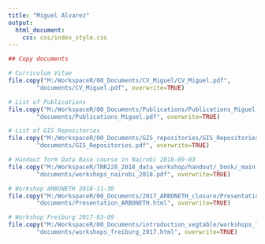---
title: "Miguel Alvarez"
output:
  html_document:
    css: css/index_style.css
---

```{r import_documents, echo=FALSE, results=FALSE, message=FALSE}
## Copy documents

# Curriculum Vitae
file.copy("M:/WorkspaceR/00_Documents/CV_Miguel/CV_Miguel.pdf",
		"documents/CV_Miguel.pdf", overwrite=TRUE)

# List of Publications
file.copy("M:/WorkspaceR/00_Documents/Publications/Publications_Miguel.pdf",
		"documents/Publications_Miguel.pdf", overwrite=TRUE)

# List of GIS Repositories
file.copy("M:/WorkspaceR/00_Documents/GIS_repositories/GIS_Repositories.pdf",
		"documents/GIS_Repositories.pdf", overwrite=TRUE)

# Handout form Data Base course in Nairobi 2018-09-03
file.copy("M:/WorkspaceR/TRR228_2018_data_workshop/handout/_book/_main.pdf",
		"documents/workshops_nairobi_2018.pdf", overwrite=TRUE)

# Workshop ARBONETH 2018-11-30
file.copy("M:/WorkspaceR/00_Documents/2017_ARBONETH_closure/Presentation_ARBONETH.html",
		"documents/Presentation_ARBONETH.html", overwrite=TRUE)

# Workshop Freiburg 2017-03-09
file.copy("M:/WorkspaceR/00_Documents/introduction_vegtable/workshops_freiburg_2017.html",
		"documents/workshops_freiburg_2017.html", overwrite=TRUE)
```
